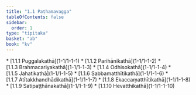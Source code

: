 ```yaml
---
title: "1.1 Paṭhamavagga"
tableOfContents: false
sidebar:
  order: 1
type: "tipitaka"
basket: "ab"
book: "kv"
---
```



<DynamicBreadcrumb />



<TableOfContents book="kv" section="1.1">
* [1.1.1 Puggalakathā](1-1/1-1-1)
* [1.1.2 Parihānikathā](1-1/1-1-2)
* [1.1.3 Brahmacariyakathā](1-1/1-1-3)
* [1.1.4 Odhisokathā](1-1/1-1-4)
* [1.1.5 Jahatikathā](1-1/1-1-5)
* [1.1.6 Sabbamatthītikathā](1-1/1-1-6)
* [1.1.7 Atītakkhandhādikathā](1-1/1-1-7)
* [1.1.8 Ekaccaṃatthītikathā](1-1/1-1-8)
* [1.1.9 Satipaṭṭhānakathā](1-1/1-1-9)
* [1.1.10 Hevatthikathā](1-1/1-1-10)
</TableOfContents>